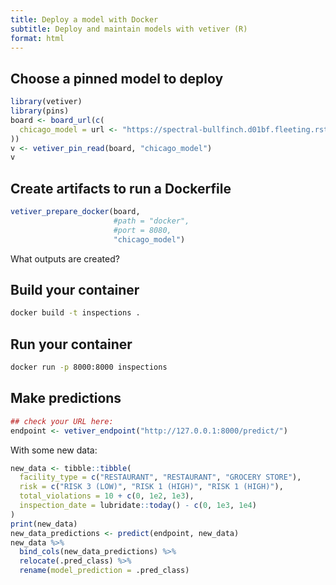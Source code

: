 ```yaml
---
title: Deploy a model with Docker
subtitle: Deploy and maintain models with vetiver (R)
format: html
---
```


## Choose a pinned model to deploy

```r
library(vetiver)
library(pins)
board <- board_url(c(
  chicago_model = url <- "https://spectral-bullfinch.d01bf.fleeting.rstd.io/rsconnect/inspections-result-pin/"
))
v <- vetiver_pin_read(board, "chicago_model")
v
```

## Create artifacts to run a Dockerfile

```r
vetiver_prepare_docker(board,
                       #path = "docker",
                       #port = 8080,
                       "chicago_model")
```

What outputs are created?

## Build your container

```bash
docker build -t inspections .
```

## Run your container

```bash
docker run -p 8000:8000 inspections
```

## Make predictions

```r
## check your URL here:
endpoint <- vetiver_endpoint("http://127.0.0.1:8000/predict/")
```

With some new data:

```r
new_data <- tibble::tibble(
  facility_type = c("RESTAURANT", "RESTAURANT", "GROCERY STORE"),
  risk = c("RISK 3 (LOW)", "RISK 1 (HIGH)", "RISK 1 (HIGH)"),
  total_violations = 10 + c(0, 1e2, 1e3),
  inspection_date = lubridate::today() - c(0, 1e3, 1e4)
)
print(new_data)
new_data_predictions <- predict(endpoint, new_data)
new_data %>%
  bind_cols(new_data_predictions) %>%
  relocate(.pred_class) %>%
  rename(model_prediction = .pred_class)
```
